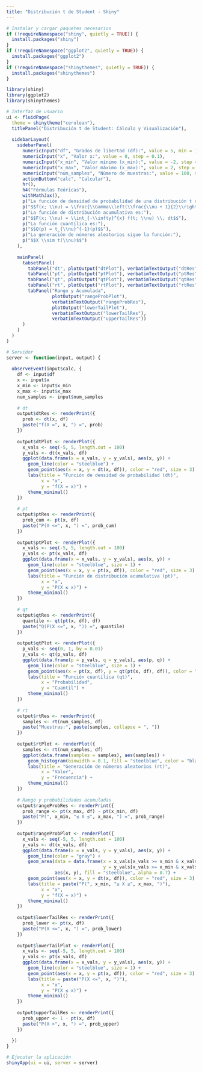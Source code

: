 ```yaml
---
title: "Distribución t de Student - Shiny"
---
```


```r
# Instalar y cargar paquetes necesarios
if (!requireNamespace("shiny", quietly = TRUE)) {
  install.packages("shiny")
}
if (!requireNamespace("ggplot2", quietly = TRUE)) {
  install.packages("ggplot2")
}
if (!requireNamespace("shinythemes", quietly = TRUE)) {
  install.packages("shinythemes")
}

library(shiny)
library(ggplot2)
library(shinythemes)

# Interfaz de usuario
ui <- fluidPage(
  theme = shinytheme("cerulean"),
  titlePanel("Distribución t de Student: Cálculo y Visualización"),
  
  sidebarLayout(
    sidebarPanel(
      numericInput("df", "Grados de libertad (df):", value = 5, min = 1, step = 1),
      numericInput("x", "Valor x:", value = 0, step = 0.1),
      numericInput("x_min", "Valor mínimo (x_min):", value = -2, step = 0.1),
      numericInput("x_max", "Valor máximo (x_max):", value = 2, step = 0.1),
      numericInput("num_samples", "Número de muestras:", value = 100, min = 1, step = 1),
      actionButton("calc", "Calcular"),
      hr(),
      h4("Fórmulas Teóricas"),
      withMathJax(),
      p("La función de densidad de probabilidad de una distribución t de Student es:"),
      p("$$f(x; \\nu) = \\frac{\\Gamma\\left(\\frac{\\nu + 1}{2}\\right)}{\\sqrt{\\nu \\pi} \\Gamma\\left(\\frac{\\nu}{2}\\right)} \\left(1 + \\frac{x^2}{\\nu}\\right)^{-\\frac{\\nu + 1}{2}}$$"),
      p("La función de distribución acumulativa es:"),
      p("$$F(x; \\nu) = \\int_{-\\infty}^{x} f(t; \\nu) \\, dt$$"),
      p("La función cuantílica es:"),
      p("$$Q(p) = t_{\\nu}^{-1}(p)$$"),
      p("La generación de números aleatorios sigue la función:"),
      p("$$X \\sim t(\\nu)$$")
    ),
    
    mainPanel(
      tabsetPanel(
        tabPanel("dt", plotOutput("dtPlot"), verbatimTextOutput("dtRes")),
        tabPanel("pt", plotOutput("ptPlot"), verbatimTextOutput("ptRes")),
        tabPanel("qt", plotOutput("qtPlot"), verbatimTextOutput("qtRes")),
        tabPanel("rt", plotOutput("rtPlot"), verbatimTextOutput("rtRes")),
        tabPanel("Rango y Acumulada", 
                 plotOutput("rangeProbPlot"), 
                 verbatimTextOutput("rangeProbRes"),
                 plotOutput("lowerTailPlot"), 
                 verbatimTextOutput("lowerTailRes"),
                 verbatimTextOutput("upperTailRes"))
      )
    )
  )
)

# Servidor
server <- function(input, output) {
  
  observeEvent(input$calc, {
    df <- input$df
    x <- input$x
    x_min <- input$x_min
    x_max <- input$x_max
    num_samples <- input$num_samples
    
    # dt
    output$dtRes <- renderPrint({
      prob <- dt(x, df)
      paste("f(X =", x, ") =", prob)
    })
    
    output$dtPlot <- renderPlot({
      x_vals <- seq(-5, 5, length.out = 100)
      y_vals <- dt(x_vals, df)
      ggplot(data.frame(x = x_vals, y = y_vals), aes(x, y)) +
        geom_line(color = "steelblue") +
        geom_point(aes(x = x, y = dt(x, df)), color = "red", size = 3) +
        labs(title = "Función de densidad de probabilidad (dt)",
             x = "x",
             y = "f(X = x)") +
        theme_minimal()
    })
    
    # pt
    output$ptRes <- renderPrint({
      prob_cum <- pt(x, df)
      paste("P(X <=", x, ") =", prob_cum)
    })
    
    output$ptPlot <- renderPlot({
      x_vals <- seq(-5, 5, length.out = 100)
      y_vals <- pt(x_vals, df)
      ggplot(data.frame(x = x_vals, y = y_vals), aes(x, y)) +
        geom_line(color = "steelblue", size = 1) +
        geom_point(aes(x = x, y = pt(x, df)), color = "red", size = 3) +
        labs(title = "Función de distribución acumulativa (pt)",
             x = "x",
             y = "P(X ≤ x)") +
        theme_minimal()
    })
    
    # qt
    output$qtRes <- renderPrint({
      quantile <- qt(pt(x, df), df)
      paste("Q(P(X <=", x, ")) =", quantile)
    })
    
    output$qtPlot <- renderPlot({
      p_vals <- seq(0, 1, by = 0.01)
      y_vals <- qt(p_vals, df)
      ggplot(data.frame(p = p_vals, q = y_vals), aes(p, q)) +
        geom_line(color = "steelblue", size = 1) +
        geom_point(aes(x = pt(x, df), y = qt(pt(x, df), df)), color = "red", size = 3) +
        labs(title = "Función cuantílica (qt)",
             x = "Probabilidad",
             y = "Cuantil") +
        theme_minimal()
    })
    
    # rt
    output$rtRes <- renderPrint({
      samples <- rt(num_samples, df)
      paste("Muestras:", paste(samples, collapse = ", "))
    })
    
    output$rtPlot <- renderPlot({
      samples <- rt(num_samples, df)
      ggplot(data.frame(samples = samples), aes(samples)) +
        geom_histogram(binwidth = 0.1, fill = "steelblue", color = "black") +
        labs(title = "Generación de números aleatorios (rt)",
             x = "Valor",
             y = "Frecuencia") +
        theme_minimal()
    })
    
    # Rango y probabilidades acumuladas
    output$rangeProbRes <- renderPrint({
      prob_range <- pt(x_max, df) - pt(x_min, df)
      paste("P(", x_min, "≤ X ≤", x_max, ") =", prob_range)
    })
    
    output$rangeProbPlot <- renderPlot({
      x_vals <- seq(-5, 5, length.out = 100)
      y_vals <- dt(x_vals, df)
      ggplot(data.frame(x = x_vals, y = y_vals), aes(x, y)) +
        geom_line(color = "gray") +
        geom_area(data = data.frame(x = x_vals[x_vals >= x_min & x_vals <= x_max], 
                                    y = y_vals[x_vals >= x_min & x_vals <= x_max]), 
                  aes(x, y), fill = "steelblue", alpha = 0.7) +
        geom_point(aes(x = x, y = dt(x, df)), color = "red", size = 3) +
        labs(title = paste("P(", x_min, "≤ X ≤", x_max, ")"),
             x = "x",
             y = "f(X = x)") +
        theme_minimal()
    })
    
    output$lowerTailRes <- renderPrint({
      prob_lower <- pt(x, df)
      paste("P(X <=", x, ") =", prob_lower)
    })
    
    output$lowerTailPlot <- renderPlot({
      x_vals <- seq(-5, 5, length.out = 100)
      y_vals <- pt(x_vals, df)
      ggplot(data.frame(x = x_vals, y = y_vals), aes(x, y)) +
        geom_line(color = "steelblue", size = 1) +
        geom_point(aes(x = x, y = pt(x, df)), color = "red", size = 3) +
        labs(title = paste("P(X <=", x, ")"),
             x = "x",
             y = "P(X ≤ x)") +
        theme_minimal()
    })
    
    output$upperTailRes <- renderPrint({
      prob_upper <- 1 - pt(x, df)
      paste("P(X >", x, ") =", prob_upper)
    })
    
  })
}

# Ejecutar la aplicación
shinyApp(ui = ui, server = server)

```

